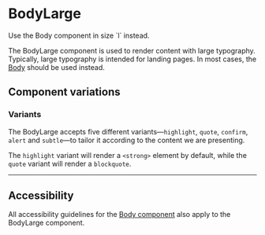 
<Meta of={Stories} />

# BodyLarge

<Status variant="deprecated">
Use the Body component in size `l` instead.
</Status>

The BodyLarge component is used to render content with large typography. Typically, large typography is intended for landing pages. In most cases, the [Body](Typography/Body) should be used instead.

<Story of={Stories.Base} />
<Props />

## Component variations

### Variants

The BodyLarge accepts five different variants—`highlight`, `quote`, `confirm`, `alert` and `subtle`—to tailor it according to the content we are presenting.

The `highlight` variant will render a `<strong>` element by default, while the `quote` variant will render a `blockquote`.

<Story of={Stories.Variants} />

---

## Accessibility

All accessibility guidelines for the [Body component](Typography/Body) also apply to the BodyLarge component.
